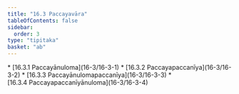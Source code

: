 ```yaml
---
title: "16.3 Paccayavāra"
tableOfContents: false
sidebar:
  order: 3
type: "tipitaka"
basket: "ab"
---
```



<DynamicBreadcrumb />



<TableOfContents>
* [16.3.1 Paccayānuloma](16-3/16-3-1)
* [16.3.2 Paccayapaccanīya](16-3/16-3-2)
* [16.3.3 Paccayānulomapaccanīya](16-3/16-3-3)
* [16.3.4 Paccayapaccanīyānuloma](16-3/16-3-4)
</TableOfContents>